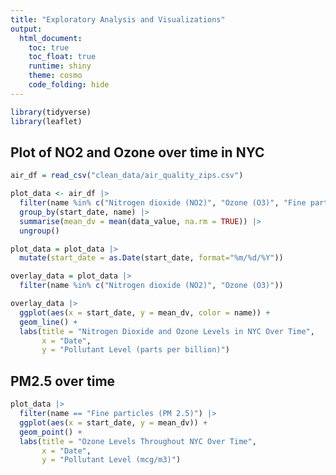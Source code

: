 ```yaml
---
title: "Exploratory Analysis and Visualizations"
output: 
  html_document:
    toc: true
    toc_float: true
    runtime: shiny
    theme: cosmo
    code_folding: hide
---
```


```r
library(tidyverse)
library(leaflet)
```

## Plot of NO2 and Ozone over time in NYC

```r
air_df = read_csv("clean_data/air_quality_zips.csv")

plot_data <- air_df |> 
  filter(name %in% c("Nitrogen dioxide (NO2)", "Ozone (O3)", "Fine particles (PM 2.5)")) |>  
  group_by(start_date, name) |> 
  summarise(mean_dv = mean(data_value, na.rm = TRUE)) |>  
  ungroup()

plot_data = plot_data |> 
  mutate(start_date = as.Date(start_date, format="%m/%d/%Y"))

overlay_data = plot_data |>  
  filter(name %in% c("Nitrogen dioxide (NO2)", "Ozone (O3)"))

overlay_data |> 
  ggplot(aes(x = start_date, y = mean_dv, color = name)) +
  geom_line() +
  labs(title = "Nitrogen Dioxide and Ozone Levels in NYC Over Time",
       x = "Date",
       y = "Pollutant Level (parts per billion)")

```

## PM2.5 over time

```r
plot_data |> 
  filter(name == "Fine particles (PM 2.5)") |>
  ggplot(aes(x = start_date, y = mean_dv)) +
  geom_point() +
  labs(title = "Ozone Levels Throughout NYC Over Time",
       x = "Date",
       y = "Pollutant Level (mcg/m3)")
```

